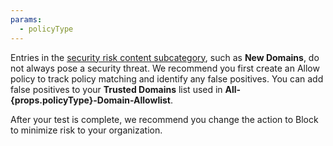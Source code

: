 ```yaml
---
params:
  - policyType
---
```


Entries in the [security risk content subcategory](/cloudflare-one/policies/gateway/domain-categories/#security-risk-subcategories), such as **New Domains**, do not always pose a security threat. We recommend you first create an Allow policy to track policy matching and identify any false positives. You can add false positives to your **Trusted Domains** list used in **All-{props.policyType}-Domain-Allowlist**.

After your test is complete, we recommend you change the action to Block to minimize risk to your organization.
